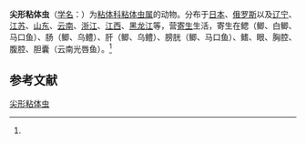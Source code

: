 {{Speciesbox
| name = 尖形粘体虫
| status = 
| status_system = 
| image = 
| genus = Myxosoma
| species = acuta
| authority = (Fujita, 1912)<ref name='id9351'>{{cite web| url =http://www.bioinfo.cn/db05/BjdwSpecies.php?action=view&id=9351| title =尖形粘体虫| work =《中国动物物种编目数据库》| publisher =中国科学院微生物研究所| author =中国科学院动物研究所| accessdate =2009-04-16| deadurl =yes| archiveurl =https://web.archive.org/web/20160305075956/http://www.bioinfo.cn/db05/BjdwSpecies.php?action=view&id=9351| archivedate =2016-03-05}}</ref>
}}

'''尖形粘体虫'''（[[学名|学名]]：{{lang|la|''Myxosoma acuta''}}）为[[粘体科|粘体科]][[粘体虫属|粘体虫属]]的动物。分布于[[日本|日本]]、[[俄罗斯|俄罗斯]]以及[[辽宁|辽宁]]、[[江苏|江苏]]、[[山东|山东]]、[[云南|云南]]、[[浙江|浙江]]、[[江西|江西]]、[[黑龙江|黑龙江]]等，营[[寄生|寄生]]生活，寄生在鳃（鲫、白鲫、马口鱼）、肠（鲫、乌鳢）、肝（鲫、乌鳢）、膀胱（鲫、马口鱼）、鳍、眼、胸腔、腹腔、胆囊（云南光唇鱼）。<ref name='id9351'/>

== 参考文献 ==
{{reflist}}

{{Wikispecies|Myxosoma acuta}}

[[Category:粘体虫属|尖形粘体虫]]


{{Cnidarian-stub}}